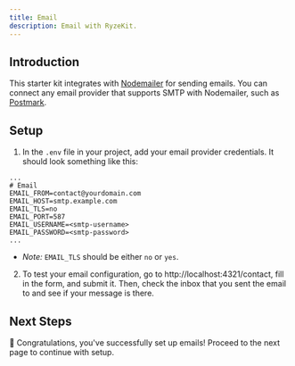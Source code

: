 ```yaml
---
title: Email
description: Email with RyzeKit.
---
```


## Introduction

This starter kit integrates with [Nodemailer](https://nodemailer.com/) for sending emails. You can connect any email provider that supports SMTP with Nodemailer, such as [Postmark](https://postmarkapp.com/).

## Setup

1. In the `.env` file in your project, add your email provider credentials. It should look something like this:

```env filename=".env" {3-8} copy
...
# Email
EMAIL_FROM=contact@yourdomain.com
EMAIL_HOST=smtp.example.com
EMAIL_TLS=no
EMAIL_PORT=587
EMAIL_USERNAME=<smtp-username>
EMAIL_PASSWORD=<smtp-password>
...
```

* *Note:* `EMAIL_TLS` should be either `no` or `yes`.

2. To test your email configuration, go to http://localhost:4321/contact, fill in the form, and submit it. Then, check the inbox that you sent the email to and see if your message is there.

## Next Steps

🚀 Congratulations, you've successfully set up emails! Proceed to the next page to continue with setup.